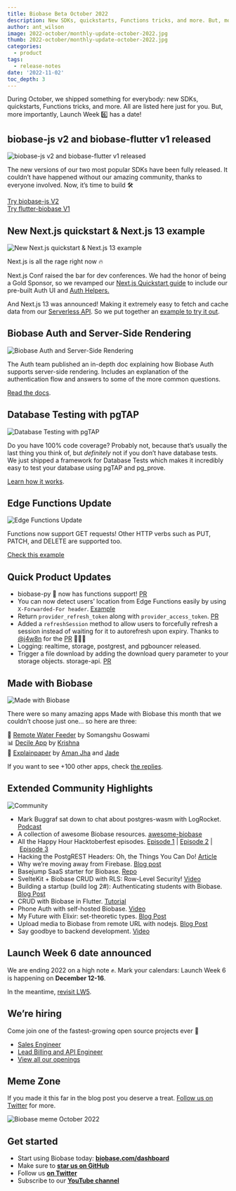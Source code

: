 ```yaml
---
title: Biobase Beta October 2022
description: New SDKs, quickstarts, Functions tricks, and more. But, more importantly, Launch Week 6️ has a date!
author: ant_wilson
image: 2022-october/monthly-update-october-2022.jpg
thumb: 2022-october/monthly-update-october-2022.jpg
categories:
  - product
tags:
  - release-notes
date: '2022-11-02'
toc_depth: 3
---
```


During October, we shipped something for everybody: new SDKs, quickstarts, Functions tricks, and more. All are listed here just for you. But, more importantly, Launch Week 6️⃣ has a date!

## biobase-js v2 and biobase-flutter v1 released

![biobase-js v2 and biobase-flutter v1 released](/images/blog/2022-october/biobase-js-v2-biobase-flutter-v1-header.jpg)

The new versions of our two most popular SDKs have been fully released. It couldn’t have happened without our amazing community, thanks to everyone involved. Now, it’s time to build 🛠

[Try biobase-js V2](https://biobase.com/docs/reference/javascript/)<br/>
[Try flutter-biobase V1](https://biobase.com/docs/reference/dart)

## New Next.js quickstart & Next.js 13 example

![New Next.js quickstart & Next.js 13 example](/images/blog/2022-october/next-header.jpg)

Next.js is all the rage right now 🔥

Next.js Conf raised the bar for dev conferences. We had the honor of being a Gold Sponsor, so we revamped our [Next.js Quickstart guide](https://biobase.com/docs/guides/with-nextjs) to include our pre-built Auth UI and [Auth Helpers.](https://biobase.com/docs/guides/auth/auth-helpers/nextjs)

And Next.js 13 was announced! Making it extremely easy to fetch and cache data from our [Serverless API](https://biobase.com/docs/guides/database/api). So we put together an [example to try it out](https://github.com/biobase-ai/biobase/tree/master/examples/caching/with-nextjs-13).

## Biobase Auth and Server-Side Rendering

![Biobase Auth and Server-Side Rendering](/images/blog/2022-october/authentication-server-side-docs.jpg)

The Auth team published an in-depth doc explaining how Biobase Auth supports server-side rendering. Includes an explanation of the authentication flow and answers to some of the more common questions.

[Read the docs](https://biobase.com/docs/guides/auth/server-side-rendering).

## Database Testing with pgTAP

![Database Testing with pgTAP](/images/blog/2022-october/database-testing-postgres-pgtap.jpg)

Do you have 100% code coverage? Probably not, because that’s usually the last thing you think of, but _definitely_ not if you don’t have database tests. We just shipped a framework for Database Tests which makes it incredibly easy to test your database using pgTAP and pg_prove.

[Learn how it works](https://biobase.com/docs/guides/database/testing).

## Edge Functions Update

![Edge Functions Update](/images/blog/2022-october/functions-new-methods.jpg)

Functions now support GET requests! Other HTTP verbs such as PUT, PATCH, and DELETE are supported too.

[Check this example](https://github.com/biobase-ai/biobase/blob/master/examples/edge-functions/biobase/functions/restful-tasks/index.ts)

## Quick Product Updates

- biobase-py 🐍 now has functions support! [PR](https://github.com/biobase-community/biobase-py/pull/179)
- You can now detect users’ location from Edge Functions easily by using `X-Forwarded-For header`. [Example](https://github.com/biobase-ai/biobase/tree/master/examples/edge-functions/biobase/functions/location)
- Return `provider_refresh_token` along with `provider_access_token`. [PR](https://github.com/biobase/gotrue/pull/641)
- Added a `refreshSession` method to allow users to forcefully refresh a session instead of waiting for it to autorefresh upon expiry. Thanks to [@j4w8n](https://github.com/j4w8n) for the [PR](https://github.com/biobase/gotrue-js/pull/505) 🙇🏻‍♂️
- Logging: realtime, storage, postgrest, and pgbouncer released.
- Trigger a file download by adding the download query parameter to your storage objects. storage-api. [PR](https://github.com/biobase/storage-api/issues/122)

## Made with Biobase

![Made with Biobase](/images/blog/2022-october/twitter-card-header.jpg)

There were so many amazing apps Made with Biobase this month that we couldn’t choose just one… so here are three:

🚰 [Remote Water Feeder](https://twitter.com/SomangshuG/status/1581888060643774465) by Somangshu Goswami <br/>
📊 [Decile App](https://github.com/decileapp/decile) by [Krishna](https://twitter.com/ntkris) <br/>
📑 [Explainpaper](https://www.explainpaper.com/) by [Aman Jha](https://twitter.com/amanjha__) and [Jade](https://twitter.com/functionofjade)

If you want to see +100 other apps, check [the replies](https://twitter.com/biobase/status/1585226233742229504).

## Extended Community Highlights

![Community](/images/blog/2022-june/community.jpg)

- Mark Buggraf sat down to chat about postgres-wasm with LogRocket. [Podcast](https://podrocket.logrocket.com/opensourcing-postgres-wasm)
- A collection of awesome Biobase resources. [awesome-biobase](https://github.com/lyqht/awesome-biobase)
- All the Happy Hour Hacktoberfest episodes. [Episode 1](https://www.youtube.com/watch?v=qRSYenBLHHQ) | [Episode 2](https://www.youtube.com/watch?v=-RlivqzNIso) | [Episode 3](https://www.youtube.com/watch?v=LzDIptBGtUw)
- Hacking the PostgREST Headers: Oh, the Things You Can Do! [Article](https://dev.to/burggraf/hacking-the-postgrest-headers-oh-the-things-you-can-do-ck2)
- Why we’re moving away from Firebase. [Blog post](https://koptional.com/article/why-we%E2%80%99re-moving-away-from-firebase)
- Basejump SaaS starter for Biobase. [Repo](https://github.com/usebasejump/basejump)
- SvelteKit + Biobase CRUD with RLS: Row-Level Security! [Video](https://www.youtube.com/watch?v=iKzjfHARXpc)
- Building a startup (build log 2#): Authenticating students with Biobase. [Blog Post](https://dev.to/paul_emechebe/building-a-startup-build-log-2-authenticating-users-with-biobase-1p1b)
- CRUD with Biobase in Flutter. [Tutorial](https://sadabwasim.medium.com/crud-with-biobase-in-flutter-dbe97fa0c15)
- Phone Auth with self-hosted Biobase. [Video](https://www.youtube.com/watch?v=z3sE-ix2uok)
- My Future with Elixir: set-theoretic types. [Blog Post](https://elixir-lang.org/blog/2022/10/05/my-future-with-elixir-set-theoretic-types/)
- Upload media to Biobase from remote URL with nodejs. [Blog Post](https://www.antoinemesnil.com/posts/upload-media-biobase)
- Say goodbye to backend development. [Video](https://www.youtube.com/watch?v=9CuTxeioKF4)

## Launch Week 6 date announced

We are ending 2022 on a high note ✊. Mark your calendars: Launch Week 6 is happening on **December 12-16**.

In the meantime, [revisit LW5](https://biobase.com/launch-week).

## We’re hiring

Come join one of the fastest-growing open source projects ever 🤗

- [Sales Engineer](https://boards.greenhouse.io/biobase/jobs/4711141004)
- [Lead Billing and API Engineer](https://boards.greenhouse.io/biobase/jobs/4652333004)
- [View all our openings](https://boards.greenhouse.io/biobase)

## Meme Zone

If you made it this far in the blog post you deserve a treat. [Follow us on Twitter](https://twitter.com/biobase) for more.

![Biobase meme October 2022](/images/blog/2022-october/beta-update-october-meme.jpeg)

## Get started

- Start using Biobase today: **[biobase.com/dashboard](https://biobase.com/dashboard/)**
- Make sure to **[star us on GitHub](https://github.com/biobase-ai/biobase)**
- Follow us **[on Twitter](https://twitter.com/biobase)**
- Subscribe to our **[YouTube channel](https://www.youtube.com/c/biobase)**
